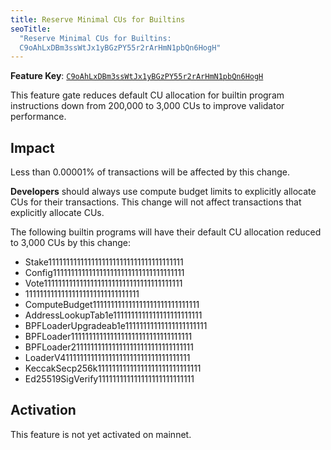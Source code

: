 ```yaml
---
title: Reserve Minimal CUs for Builtins
seoTitle:
  "Reserve Minimal CUs for Builtins:
  C9oAhLxDBm3ssWtJx1yBGzPY55r2rArHmN1pbQn6HogH"
---
```


**Feature Key**:
[`C9oAhLxDBm3ssWtJx1yBGzPY55r2rArHmN1pbQn6HogH`](https://explorer.solana.com/address/C9oAhLxDBm3ssWtJx1yBGzPY55r2rArHmN1pbQn6HogH)

This feature gate reduces default CU allocation for builtin program instructions
down from 200,000 to 3,000 CUs to improve validator performance.

## Impact

Less than 0.00001% of transactions will be affected by this change.

**Developers** should always use compute budget limits to explicitly allocate
CUs for their transactions. This change will not affect transactions that
explicitly allocate CUs.

The following builtin programs will have their default CU allocation reduced to
3,000 CUs by this change:

- Stake11111111111111111111111111111111111111
- Config1111111111111111111111111111111111111
- Vote111111111111111111111111111111111111111
- 11111111111111111111111111111111
- ComputeBudget111111111111111111111111111111
- AddressLookupTab1e1111111111111111111111111
- BPFLoaderUpgradeab1e11111111111111111111111
- BPFLoader1111111111111111111111111111111111
- BPFLoader2111111111111111111111111111111111
- LoaderV411111111111111111111111111111111111
- KeccakSecp256k11111111111111111111111111111
- Ed25519SigVerify111111111111111111111111111

## Activation

This feature is not yet activated on mainnet.
